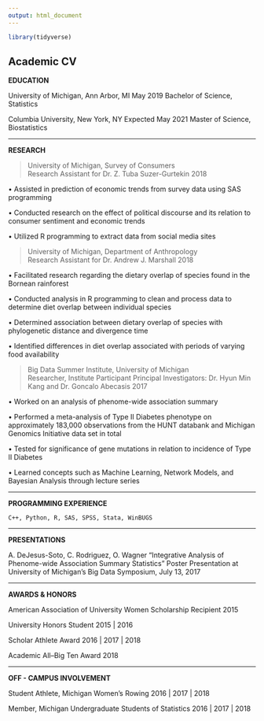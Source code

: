 ```yaml
---
output: html_document
---
```


```r
library(tidyverse)
```

## Academic CV ##

**EDUCATION**

University of Michigan, Ann Arbor, MI 				    	                            May 2019 
Bachelor of Science, Statistics

Columbia University, New York, NY					                                  Expected May 2021
Master of Science, Biostatistics

***

**RESEARCH**
	
> University of Michigan, Survey of Consumers				     
Research Assistant for Dr. Z. Tuba Suzer-Gurtekin 
2018


•	Assisted in prediction of economic trends from 
survey data using SAS programming

•	Conducted research on the effect of political 
discourse and its relation to consumer sentiment and
economic trends

•	Utilized R programming to extract data from social
media sites


> University of Michigan, Department of Anthropology		 
Research Assistant for Dr. Andrew J. Marshall 
2018


•	Facilitated research regarding the dietary overlap 
of species found in the Bornean rainforest 

•	Conducted analysis in R programming to clean and process
data to determine diet overlap between individual species

•	Determined association between dietary overlap of 
species with phylogenetic distance and divergence time

•	Identified differences in diet overlap associated with
periods of varying food availability



>Big Data Summer Institute, University of Michigan			 
Researcher, Institute Participant
Principal Investigators: Dr. Hyun Min Kang and Dr. Goncalo Abecasis 2017


•	Worked on an analysis of phenome-wide association summary

•	Performed a meta-analysis of Type II Diabetes phenotype on 
approximately 183,000 observations from the HUNT databank and
Michigan Genomics Initiative data set in total

•	Tested for significance of gene mutations in relation to 
incidence of Type II Diabetes

•	Learned concepts such as Machine Learning, Network Models, 
and Bayesian Analysis through lecture series

***

**PROGRAMMING EXPERIENCE**

	C++, Python, R, SAS, SPSS, Stata, WinBUGS


***

**PRESENTATIONS**
	
A. DeJesus-Soto, C. Rodriguez, O. Wagner “Integrative Analysis of Phenome-wide Association Summary Statistics” Poster Presentation at University of Michigan’s Big Data Symposium, July 13, 2017


***


**AWARDS & HONORS**

American Association of University Women Scholarship Recipient                     2015  

University Honors Student                                                       2015 | 2016     

Scholar Athlete Award							                                          2016 | 2017 | 2018

Academic All–Big Ten Award					                                               2018


***


**OFF - CAMPUS INVOLVEMENT**
	
Student Athlete, Michigan Women’s Rowing 				                            2016 | 2017 | 2018

Member, Michigan Undergraduate Students of Statistics                       2016 | 2017 | 2018
